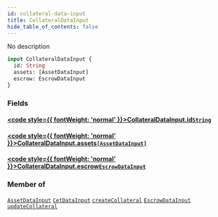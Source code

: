 ```yaml
---
id: collateral-data-input
title: CollateralDataInput
hide_table_of_contents: false
---
```








No description

```graphql
input CollateralDataInput {
  id: String
  assets: [AssetDataInput]
  escrow: EscrowDataInput
}
```


### Fields

#### [<code style={{ fontWeight: 'normal' }}>CollateralDataInput.<b>id</b></code>](#)<Bullet />[`String`](/docs/api/scalars/string) <Badge class="secondary" text="scalar"/>
> 
> 

#### [<code style={{ fontWeight: 'normal' }}>CollateralDataInput.<b>assets</b></code>](#)<Bullet />[`[AssetDataInput]`](/docs/api/inputs/asset-data-input) <Badge class="secondary" text="list"/> <Badge class="secondary" text="input"/>
> 
> 

#### [<code style={{ fontWeight: 'normal' }}>CollateralDataInput.<b>escrow</b></code>](#)<Bullet />[`EscrowDataInput`](/docs/api/inputs/escrow-data-input) <Badge class="secondary" text="input"/>
> 
> 



### Member of

[`AssetDataInput`](/docs/api/inputs/asset-data-input)  <Badge class="secondary" text="input"/><Bullet />[`CetDataInput`](/docs/api/inputs/cet-data-input)  <Badge class="secondary" text="input"/><Bullet />[`createCollateral`](/docs/api/mutations/create-collateral)  <Badge class="secondary" text="mutation"/><Bullet />[`EscrowDataInput`](/docs/api/inputs/escrow-data-input)  <Badge class="secondary" text="input"/><Bullet />[`updateCollateral`](/docs/api/mutations/update-collateral)  <Badge class="secondary" text="mutation"/>



